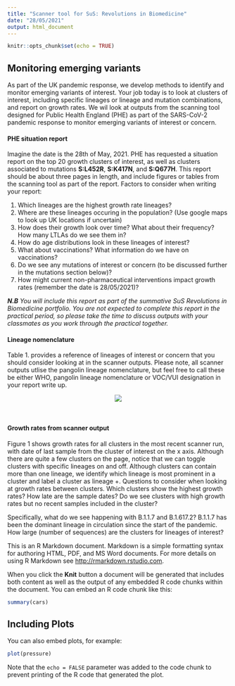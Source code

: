 ```yaml
---
title: "Scanner tool for SuS: Revolutions in Biomedicine"
date: "28/05/2021"
output: html_document
---
```


```r
knitr::opts_chunk$set(echo = TRUE)
```

## Monitoring emerging variants

As part of the UK pandemic response, we develop methods to identify and monitor emerging variants of interest. Your job today is to look at clusters of interest, including specific lineages or lineage and mutation combinations, and report on growth rates. We wil look at outputs from the scanning tool designed for Public Health England (PHE) as part of the SARS-CoV-2 pandemic response to monitor emerging variants of interest or concern. 

#### PHE situation report

Imagine the date is the 28th of May, 2021. PHE has requested a situation report on the top 20 growth clusters of interest, as well as clusters associated to mutations **S:L452R**, **S:K417N**, and **S:Q677H**. This report should be about three pages in length, and include figures or tables from the scanning tool as part of the report. Factors to consider when writing your report: 

1. Which lineages are the highest growth rate lineages? 
2. Where are these lineages occuring in the population? (Use google maps to look up UK locations if uncertain)
3. How does their growth look over time? What about their frequency? How many LTLAs do we see them in? 
4. How do age distributions look in these lineages of interest? 
5. What about vaccinations? What information do we have on vaccinations?
6. Do we see any mutations of interest or concern (to be discussed further in the mutations section below)? 
7. How might current non-pharmaceutical interventions impact growth rates (remember the date is 28/05/2021)? 


_**N.B** You will include this report as part of the summative SuS Revolutions in Biomedicine portfolio. You are not expected to complete this report in the practical period, so please take the time to discuss outputs with your classmates as you work through the practical together._


#### Lineage nomenclature

Table 1. provides a reference of lineages of interest or concern that you should consider looking at in the scanner outputs. Please note, all scanner outputs utlise the pangolin lineage nomenclature, but feel free to call these be either WHO, pangolin lineage nomenclature or VOC/VUI designation in your report write up. 


<div style="text-align:center"><img src="C:/Users/oboyd/Documents/table1.png" /></div>
<p>&nbsp;</p>



#### Growth rates from scanner output

Figure 1 shows growth rates for all clusters in the most recent scanner run, with date of last sample from the cluster of interest on the x axis. Although there are quite a few clusters on the page, notice that we can toggle clusters with specific lineages on and off. Although clusters can contain more than one lineage, we identify which lineage is most prominent in a cluster and label a cluster as lineage +. Questions to consider when looking at growth rates between clusters. Which clusters show the highest growth rates? How late are the sample dates? Do we see clusters with high growth rates but no recent samples included in the cluster? 




Specifically, what do we see happening with B.1.1.7 and B.1.617.2? B.1.1.7 has been the dominant lineage in circulation since the start of the pandemic. How large (number of sequences) are the clusters for lineages of interest? 













This is an R Markdown document. Markdown is a simple formatting syntax for authoring HTML, PDF, and MS Word documents. For more details on using R Markdown see <http://rmarkdown.rstudio.com>.

When you click the **Knit** button a document will be generated that includes both content as well as the output of any embedded R code chunks within the document. You can embed an R code chunk like this:

```r
summary(cars)
```

## Including Plots

You can also embed plots, for example:

```r
plot(pressure)
```

Note that the `echo = FALSE` parameter was added to the code chunk to prevent printing of the R code that generated the plot.
